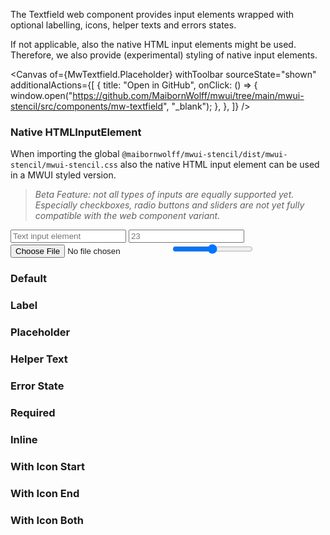 
<Title>Textfield</Title>

<Subtitle>The Textfield web component provides input elements wrapped with optional labelling, icons, helper texts and errors states.</Subtitle>

If not applicable, also the native HTML input elements might be used. Therefore, we also provide (experimental) styling of native input elements.

<Canvas
  of={MwTextfield.Placeholder}
  withToolbar
  sourceState="shown"
  additionalActions={[
    {
      title: "Open in GitHub",
      onClick: () => {
        window.open("https://github.com/MaibornWolff/mwui/tree/main/mwui-stencil/src/components/mw-textfield", "_blank");
      },
    },
  ]}
/>

### Native HTMLInputElement

When importing the global `@maibornwolff/mwui-stencil/dist/mwui-stencil/mwui-stencil.css` also the native HTML input element can be used in a MWUI styled version.

> _Beta Feature: not all types of inputs are equally supported yet. Especially checkboxes, radio buttons and sliders are not yet fully compatible with the web component variant._

<form style={{ display: "flex", flexWrap: "wrap", gap: 10 }}>
  <input style={{ width: "200px" }} type="text" placeholder="Text input element" />
  <input style={{ width: "50px" }} placeholder="23" type="number" />
  <input style={{ width: "400px" }} type="file" />
  <input style={{ width: "80%" }} type="range" />
</form>

<ArgTypes of="mw-textfield" />

### Default

<Canvas of={MwTextfield.Default} />

### Label

<Canvas of={MwTextfield.Label} />

### Placeholder

<Canvas of={MwTextfield.Placeholder} />

### Helper Text

<Canvas of={MwTextfield.HelperText} />

### Error State

<Canvas of={MwTextfield.ErrorState} />

### Required

<Canvas of={MwTextfield.Required} />

### Inline

<Canvas of={MwTextfield.Inline} />

### With Icon Start

<Canvas of={MwTextfield.WithIconStart} />

### With Icon End

<Canvas of={MwTextfield.WithIconEnd} />

### With Icon Both

<Canvas of={MwTextfield.WithIconBoth} />
